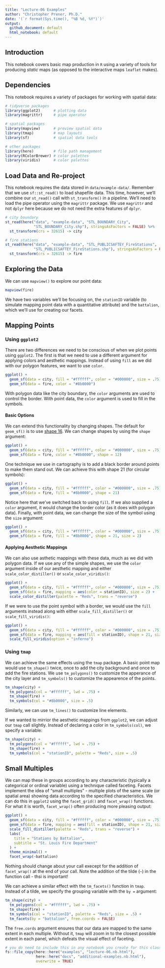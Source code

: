 ```yaml
---
title: "Lecture-06 Examples"
author: "Christopher Prener, Ph.D."
date: '(`r format(Sys.time(), "%B %d, %Y")`)'
output: 
  github_document: default
  html_notebook: default 
---
```


## Introduction
This notebook covers basic map production in `R` using a variety of tools for producing *static* maps (as opposed to the interactive maps `leaflet` makes).

## Dependencies
This notebook requires a variety of packages for working with spatial data:

```r
# tidyverse packages
library(ggplot2)      # plotting data
library(magrittr)     # pipe operator

# spatial packages
library(mapview)      # preview spatial data
library(tmap)         # map layouts
library(sf)           # spatial data tools

# other packages
library(here)         # file path management
library(RColorBrewer) # color palettes
library(viridis)      # color palettes
```

## Load Data and Re-project
This notebook requires the data stored in `data/example-data/`. Remember that we use `sf::st_read()` to load shapefile data. This time, however, we'll combine our `st_read()` call with `st_transform()` in a pipeline. We'll need to load the pipe operator using the `magrittr` package. We use `magrittr` and not `dplyr` here because we do not need the extra features of `dplyr`. 

```r
# city boundary
st_read(here("data", "example-data", "STL_BOUNDARY_City", 
             "STL_BOUNDARY_City.shp"), stringsAsFactors = FALSE) %>%
  st_transform(crs = 32615) -> city

# fire stations
st_read(here("data", "example-data", "STL_PUBLICSAFTEY_FireStations", 
             "STL_PUBLICSAFTEY_FireStations.shp"), stringsAsFactors = FALSE) %>%
  st_transform(crs = 32615) -> fire
```

## Exploring the Data
We can use `mapview()` to explore our point data:

```r
mapview(fire)
```

We have two variables we'll be focusing on, the `stationID` variable (to simulate mapping point data with a quantitative attribute) and the `battalion`, which we'll use for creating our facets.

## Mapping Points
### Using `ggplot2`
There are two differences we need to be conscious of when we plot points using `ggplot2`. The first is that we need to use a different argument for applying colors and aesthetic mappings. Instead of using `fill` as we did with our polygon features, we want to use `color`. 

```r
ggplot() +
  geom_sf(data = city, fill = "#ffffff", color = "#000000", size = .75) +
  geom_sf(data = fire, color = "#8b0000") 
```

With polygon data like the city boundary, the `color` arguments are used to control the border. With point data, the `color` argument is used to fill in the symbols.

#### Basic Options
We can extend this functionality by changing shapes. The default for `geom_sf()` is to use [shape 16](http://www.sthda.com/english/wiki/ggplot2-point-shapes). We can change shapes by using the `shape` argument:

```r
ggplot() +
  geom_sf(data = city, fill = "#ffffff", color = "#000000", size = .75) +
  geom_sf(data = fire, color = "#8b0000", shape = 12)
```

One technique we use in cartography is to add a black border around points to make them stand out. We can achieve this with shape 21 (for circular symbols):

```r
ggplot() +
  geom_sf(data = city, fill = "#ffffff", color = "#000000", size = .75) +
  geom_sf(data = fire, fill = "#8b0000", shape = 21) 
```

Notice here that we've switched back to using `fill`. If we also supplied a `color` argument, it would change the border color (as it does with polygon data). Finally, with point data, we can change the size of the symbol using the `size` argument:

```r
ggplot() +
  geom_sf(data = city, fill = "#ffffff", color = "#000000", size = .75) +
  geom_sf(data = fire, fill = "#8b0000", shape = 21, size = 2) 
```

#### Applying Aesthetic Mappings
We can also use asthetic mappings with these data, much as we did with polygon data. If we use any of the simple shapes, we use the `color` argument inside of our aesthetic mapping and either `scale_color_distiller()` or `scale_color_viridis()`:

```r
ggplot() +
  geom_sf(data = city, fill = "#ffffff", color = "#000000", size = .75) +
  geom_sf(data = fire, mapping = aes(color = stationID), size = 2) +
  scale_color_distiller(palette = "Reds", trans = "reverse")
```

If we were to use the point symbol with a border, we would use the `fill` arguments instead along with either `scale_fill_distiller()` or `scale_fill_viridis()`:

```r
ggplot() +
  geom_sf(data = city, fill = "#ffffff", color = "#000000", size = .75) +
  geom_sf(data = fire, mapping = aes(fill = stationID), shape = 21, size = 2) +
  scale_fill_viridis(option = "inferno")
```

### Using `tmap`
We can achieve the same effects using the `tmap` package. A basic point map would use `tm_shape()` twice, once to add the city background and once to add the fire stations. We use `tm_polygons()` to customize the apperance of the city layer and `tm_symbols()` to customize the appearence of the points. 

```r
tm_shape(city) +
  tm_polygons(col = "#ffffff", lwd = .75) +
  tm_shape(fire) +
  tm_symbols(col = "#8b0000", size = .5)
```

Similarly, we can use `tm_lines()` to customize line elements.

If we wanted to mirrior the aesthetic mappings from `ggplot2`, we can adjust our `tmap` call slightly. Instead of declaring a color in `tm_symbols(col)`, we specify a variable:

```r
tm_shape(city) +
  tm_polygons(col = "#ffffff", lwd = .75) +
  tm_shape(fire) +
  tm_symbols(col = "stationID", palette = "Reds", size = .5)
```

## Small Multiples
We can map these in groups according to any characteristic (typically a categorical or ordinal variable) using a technique called faceting. Facets implement the idea of "small multiples" - multiple plots of the same scale (or spatial area) showing data according to the specified characteristics. We can do this in `ggplot2` using the `facet_grid()` and `facet_wrap()` functions. For what it is worth, `facet_wrap()` often producing more pleasing output:

```r
ggplot() +
  geom_sf(data = city, fill = "#ffffff", color = "#000000", size = .75) +
  geom_sf(data = fire, mapping = aes(fill = stationID), shape = 21, size = 2) +
  scale_fill_distiller(palette = "Reds", trans = "reverse") +
  labs(
    title = "Stations by Battalion",
    subtitle = "St. Louis Fire Department"
  ) +
  theme_minimal() +
  facet_wrap(~battalion)
```

Nothing should change about your call execept for the addition of `facet_wrap()` at the end of your call. Note the addition of the tilde (`~`) in the function call - thsi is important!

We can achieve a similar effect with the `tm_facets()` function in `tmap`. Instead of a tilde, we specify the grouping variable with the `by = ` argument:

```r
tm_shape(city) +
  tm_polygons(col = "#ffffff", lwd = .75) +
  tm_shape(fire) +
  tm_symbols(col = "stationID", palette = "Reds", size = .5) +
  tm_facets(by = "battalion", free.coords = FALSE)
```

The `free.cords` argument ensures that our data are mapped to the same extent in each multiple. Without it, `tmap` will zoom in to the closest possible extent in each panel, which defeats the visual effect of faceting.

```r
# you do need to include this in any notebook you create for this class
fs::file_copy(here::here("examples", "lecture-06.nb.html"), 
              here::here("docs", "additional-examples.nb.html"), 
              overwrite = TRUE)
```
